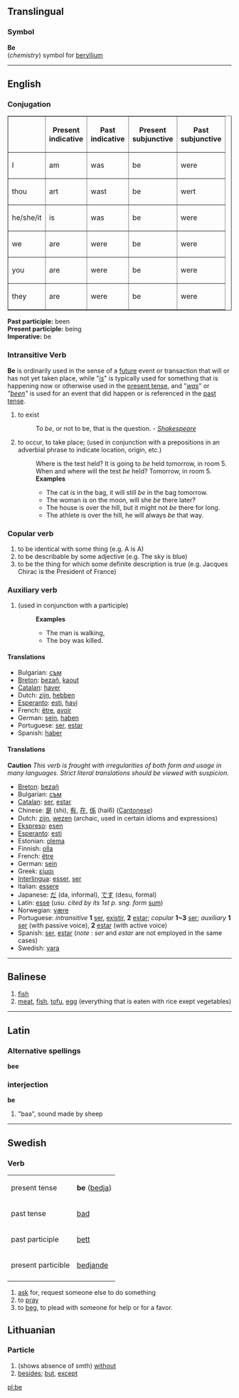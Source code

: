 ==Translingual==
===Symbol===
'''Be'''<br>(''chemistry'') symbol for [[beryllium]]

----

==English==
===Conjugation===
<table border=1>
<tr><th>  <th>Present<br>indicative<th>Past<br>indicative
<th>Present<br>subjunctive<th>Past<br>subjunctive</tr>
<tr><td>I</td><td>am</td><td>was</td><td>be</td><td>were</td>
<tr><td>thou</td><td>art</td><td>wast</td><td>be</td><td>wert</td>
<tr><td>he/she/it</td><td>is</td><td>was</td><td>be</td><td>were</td>
<tr><td>we</td><td>are</td><td>were</td><td>be</td><td>were</td>
<tr><td>you</td><td>are</td><td>were</td><td>be</td><td>were</td>
<tr><td>they</td><td>are</td><td>were</td><td>be</td><td>were</td>
</table>
'''Past participle:''' been<br>
'''Present participle:''' being<br>
'''Imperative:''' be

===Intransitive Verb===
'''Be''' is ordinarily used in the sense of a [[future]] event or transaction that will or has not yet taken place, while "''[[is]]''" is typically used for something that is happening now or otherwise used in the [[present tense]], and "''[[was]]''" or ''"[[been]]"'' is used for an event that did happen or is referenced in the [[past tense]].  

#to exist 
#:To ''be'', or not to be, that is the question. - ''[[Shakespeare]]''
#to occur, to take place; (used in conjunction with a prepositions in an adverbial phrase to indicate location, origin, etc.) 
#:Where is the test held?  It is going to ''be'' held tomorrow, in room 5.
#:When and where will the test ''be'' held? Tomorrow, in room 5.
#:'''Examples'''
#:*The cat is in the bag, it will still ''be'' in the bag tomorrow.
#:*The woman is on the moon, will she ''be'' there later?
#:*The house is over the hill, but it might not ''be'' there for long.
#:*The athlete is over the hill, he will always ''be'' that way.

===Copular verb===
#to be identical with some thing (e.g. A is A) 
#to be describable by some adjective (e.g. The sky is blue)
#to be the thing for which some definite description is true (e.g. Jacques Chirac is the President of France)

===Auxiliary verb===
#(used in conjunction with a participle)
#:'''Examples'''
#:*The man is walking, 
#:*The boy was killed.

====Translations====
*Bulgarian: [[съм]]
*[[Breton]]: [[bezañ]], [[kaout]]
*[[Catalan]]: [[haver]]
*Dutch: [[zijn]], [[hebben]]
*[[Esperanto]]: [[esti]], [[havi]]
*French: [[être]], [[avoir]]
*German: [[sein]], [[haben]]
*Portuguese: [[ser]], [[estar]]
*Spanish: [[haber]]

====Translations====
'''Caution''' ''This verb is fraught with irregularities of both form and usage in many languages.  Strict literal translations should be viewed with suspicion.''
*[[Breton]]: [[bezañ]]
*Bulgarian: [[съм]]
*[[Catalan]]: [[ser]], [[estar]]
*Chinese: [[是]] (shì), [[有]], [[在]], [[係]] (hai6) ([[Cantonese]])
*Dutch: [[zijn]], [[wezen]] (archaic, used in certain idioms and expressions)
*[[Ekspreso]]: [[esen]]
*[[Esperanto]]: [[esti]]
*Estonian: [[olema]]
*Finnish: [[olla]]
*French: [[être]]
*German: [[sein]]
*Greek: [[είμαι]]
*[[Interlingua]]: [[esser]], [[ser]] 
*Italian: [[essere]]
*Japanese: [[だ]] (da, informal), [[です]] (desu, formal)
*Latin: [[esse]] (''usu. cited by its 1st p. sng. form'' [[sum]])
*Norwegian: [[være]]
*Portuguese: ''intransitive'' '''1''' [[ser]], [[existir]], '''2''' [[estar]]; ''copular'' '''1~3''' [[ser]]; ''auxiliary'' '''1''' [[ser]] (with passive voice), '''2''' [[estar]] (with active voice)
*Spanish: [[ser]], [[estar]] (''note'' : ''ser'' and ''estar'' are not employed in the same cases)
*Swedish: [[vara]]

----

== Balinese ==

# [[fish]]
# [[meat]], [[fish]], [[tofu]], [[egg]] (everything that is eaten with rice exept vegetables)
----

==Latin==
===Alternative spellings===
'''bee'''
===interjection===
'''be'''

# "baa", sound made by sheep

----
==Swedish==
===Verb===

{| border="1"
|--
|present tense || '''be''' ([[bedja]])
|--
|past tense || [[bad]]
|--
|past participle || [[bett]]
|--
|present particible || [[bedjande]]
|--
|}


# [[ask]] for, request someone else to do something
# to [[pray]]
# to [[beg]], to plead with someone for help or for a favor.

==Lithuanian==
===Particle===
# (shows absence of smth) [[without]]
# [[besides]]; [[but]], [[except]]


[[pl:be]]